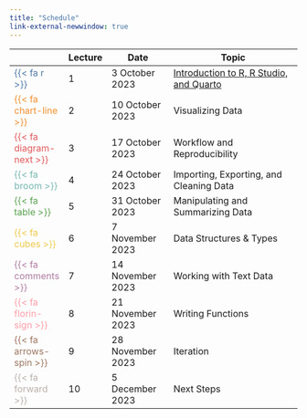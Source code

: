 ```yaml
---
title: "Schedule"
link-external-newwindow: true
---
```


| | Lecture | Date             | Topic                                        |
|-|---------|------------------|----------------------------------------------|
|<span style="color:#4e79a7">{{< fa r >}}</span>| 1 | 3 October 2023 | [Introduction to R, R Studio, and Quarto](Lecture1/CSSS508_Lecture1.qmd) |
|<span style="color:#f28e2c">{{< fa chart-line >}}</span>| 2 | 10 October 2023 | Visualizing Data |
|<span style="color:#e15759">{{< fa diagram-next >}}</span>| 3 | 17 October 2023 | Workflow and Reproducibility |
|<span style="color:#76b7b2">{{< fa broom >}}</span>| 4 | 24 October 2023 | Importing, Exporting, and Cleaning Data |
|<span style="color:#59a14f">{{< fa table >}}</span>| 5 | 31 October 2023 | Manipulating and Summarizing Data |
|<span style="color:#edc949">{{< fa cubes >}}</span>| 6 | 7 November 2023 | Data Structures & Types |
|<span style="color:#af7aa1">{{< fa comments >}}</span>| 7 | 14 November 2023 | Working with Text Data |
|<span style="color:#ff9da7">{{< fa florin-sign >}}</span>| 8 | 21 November 2023 | Writing Functions |
|<span style="color:#9c755f">{{< fa arrows-spin >}}</span>| 9 | 28 November 2023 | Iteration |
|<span style="color:#bab0ab">{{< fa forward >}}</span>| 10 | 5 December 2023 | Next Steps |











